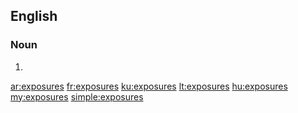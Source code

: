 ==English==

===Noun===
{{head|en|noun plural form}}

# {{plural of|exposure|lang=en}}

[[ar:exposures]]
[[fr:exposures]]
[[ku:exposures]]
[[lt:exposures]]
[[hu:exposures]]
[[my:exposures]]
[[simple:exposures]]